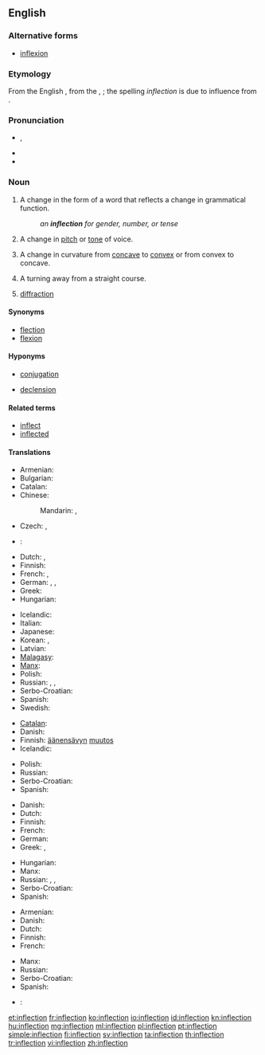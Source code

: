 {{selfref|For inflection templates, see [[Wiktionary:Inflection templates]].}}
==English==

{{wikipedia}}

===Alternative forms===
* [[inflexion]]

===Etymology===
From the English {{term|inflexion|lang=en}}, from the {{etyl|la|en}} {{term|inflexio|lang=la}}, {{term|inflexionis||a bending away from|lang=la}}; the spelling ''inflection'' is due to influence from {{term|correction}}.

===Pronunciation===
* {{IPA|/ɪnˈflɛkʃən/}}, {{X-SAMPA|/In"flEkS@n/}}
* {{audio|en-us-inflection.ogg|Audio (US)}}
* {{rhymes|ɛkʃən}}

===Noun===
{{en-noun|~}}

# {{context|grammar|lang=en}} A change in the form of a word that reflects a change in grammatical function.
#: ''an '''inflection''' for gender, number, or tense''
# A change in [[pitch]] or [[tone]] of voice.
# {{context|mathematics|lang=en}} A change in curvature from [[concave]] to [[convex]] or from convex to concave.
# A turning away from a straight course.
# {{context|optometry|lang=en}} [[diffraction]]

====Synonyms====
* [[flection]]
* [[flexion]]

====Hyponyms====
* {{sense|grammar}} [[conjugation]]
* {{sense|grammar}} [[declension]]

====Related terms====
* [[inflect]]
* [[inflected]]

====Translations====
{{trans-top|change in the form of a word that reflects a change in grammatical function}}
* Armenian: {{t|hy|թեքում|tr=t’ek’um|sc=Armn}}
* Bulgarian: {{t|bg|склонение|n|sc=Cyrl}}
* Catalan: {{t|ca|flexió|f}}
* Chinese:
*: Mandarin: {{t|cmn|詞形變化|sc=Hani}}, {{t|cmn|词形变化|tr=cí xíng biànhuà|sc=Hani}}
* Czech: {{t|cs|flexe|f}}, {{t|cs|ohýbání|n}}
* {{ttbc|da}}: {{t+|da|bøjning}}
* Dutch: {{t+|nl|verbuiging|f}}, {{t+|nl|vervoeging|f}}
* Finnish: {{t+|fi|taivutus}}
* French: {{t+|fr|flexion|f}}, {{t+|fr|inflexion|f}}
* German: {{t+|de|Flexion|f}}, {{t+|de|Beugung|f}}, {{t+|de|Biegung|f}}
* Greek: {{t+|el|κλίση|f|tr=klísi|sc=Grek}}
* Hungarian: {{t+|hu|rag}}
{{trans-mid}}
* Icelandic: {{t+|is|beyging|f}}
* Italian: {{t|it|desinenza|f}}
* Japanese: {{t|ja|語形変化|tr=ごけいへんか, gokei henka|sc=Jpan}}
* Korean: {{t+|ko|굴절|tr=gul-jeol, 屈折|sc=Kore}}, {{t|ko|어형변화|tr=eo-hyeong-byeon-hwa, 語形變化|sc=Kore}}
* Latvian: {{t|lv|locīšana|f}}
* [[Malagasy]]: {{t|mg|fihilan-teny}}
* [[Manx]]: {{t|gv|yn-filley|m}}
* Polish: {{t+|pl|odmiana|f}}
* Russian: {{t+|ru|словоизменение|n|tr=slovoizmenénije|sc=Cyrl}}, {{t+|ru|флексия|f|tr=fléksija|sc=Cyrl}}, {{t|ru|изменение формы слова|n|tr=izmenénije fórmy slóva|sc=Cyrl}}
* Serbo-Croatian: {{t|sh|fleksija|f}}
* Spanish: {{t+|es|flexión|f}}
* Swedish: {{t+|sv|böjning}}
{{trans-bottom}}

{{trans-top|change in pitch or tone of voice}}
* [[Catalan]]: {{t|ca|inflexió|f}}
* Danish: {{t|da|modulation}}
* Finnish: [[äänensävy|äänensävyn]] [[muutos]]
* Icelandic: {{t|is|raddblær|m}}
{{trans-mid}}
* Polish: {{t|pl|modulacja|f}}
* Russian: {{t+|ru|модуляция|f|tr=moduljácija|sc=Cyrl}}
* Serbo-Croatian: {{t|sh|infleksija|f}}
* Spanish: {{t+|es|inflexión|f}}
{{trans-bottom}}

{{trans-top|change in curvature from concave to convex or from convex to concave}}
* Danish: {{t|da|vendepunkt}}
* Dutch: {{t|nl|buigpunt|n}}
* Finnish: {{t|fi|käännepiste}}
* French: {{t|fr|point d'inflexion}}
* German: {{t+|de|Wendepunkt|m}}
* Greek: {{t+|el|κάμψη|f|tr=kámpsi|sc=Grek}}, {{t+|el|λύγισμα|n|tr=lýgisma|sc=Grek}}
{{trans-mid}}
* Hungarian: {{t+|hu|inflexió}}
* Manx: {{t|gv|aachassey|m}}
* Russian: {{t+|ru|перегиб|n|tr=peregíb}}, {{t+|ru|сгибание|n|tr=sgibánije|sc=Cyrl}}, {{qualifier|medical}} {{t+|ru|флексия|f|tr=fléksija|sc=Cyrl}}
* Serbo-Croatian: {{t|sh|infleksija|f}}
* Spanish: {{t|es|punto de inflexión}}
{{trans-bottom}}

{{trans-top|turning away from a straight course}}
* Armenian: {{t|hy|թեքում|tr=t’ek’um|sc=Armn}}
* Danish: {{t|da|afvigelse}}
* Dutch: {{t+|nl|bocht}}
* Finnish: {{t|fi|suunnanmuutos}}
* French: {{t+|fr|inflexion}}
{{trans-mid}}
* Manx: {{t|gv|lhoobey|m}}
* Russian: {{t+|ru|отклонение|n|tr=otklonénije}}
* Serbo-Croatian: {{t|sh|otklon|m}}
* Spanish: {{t+|es|inflexión}}
{{trans-bottom}}

{{checktrans-top}}
* {{ttbc|cy}}: {{t|cy|treiglad|m}}
{{trans-bottom}}

[[et:inflection]]
[[fr:inflection]]
[[ko:inflection]]
[[io:inflection]]
[[id:inflection]]
[[kn:inflection]]
[[hu:inflection]]
[[mg:inflection]]
[[ml:inflection]]
[[pl:inflection]]
[[pt:inflection]]
[[simple:inflection]]
[[fi:inflection]]
[[sv:inflection]]
[[ta:inflection]]
[[th:inflection]]
[[tr:inflection]]
[[vi:inflection]]
[[zh:inflection]]